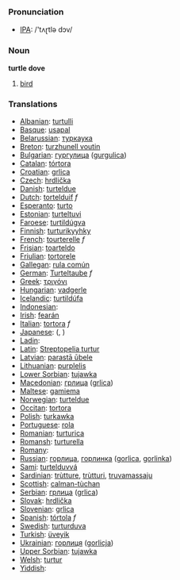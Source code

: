 === Pronunciation ===
*[[w:IPA|IPA]]: /'tʌɽtlə dɔv/

=== Noun ===

'''turtle dove'''

# [[bird]]

=== Translations ===

*[[Albanian]]: [[turtulli]]
*[[Basque]]: [[usapal]]
*[[Belarussian]]: [[туркаука]]
*[[Breton]]: [[turzhunell voutin]]
*[[Bulgarian]]: [[гургулица]] ([[gurgulica]])
*[[Catalan]]: [[tórtora]]
*[[Croatian]]: [[grlica]]
*[[Czech]]: [[hrdlička]]
*[[Danish]]: [[turteldue]]
*[[Dutch]]: [[tortelduif]] ''f''
*[[Esperanto]]: [[turto]]
*[[Estonian]]: [[turteltuvi]]
*[[Faroese]]: [[turtildúgva]]
*[[Finnish]]: [[turturikyyhky]]
*[[French]]: [[tourterelle]] ''f''
*[[Frisian]]: [[toarteldo]]
*[[Friulian]]: [[tortorele]]
*[[Gallegan]]: [[rula común]]
*[[German]]: [[Turteltaube]] ''f''
*[[Greek]]: [[τριγόνι]] '' ''
*[[Hungarian]]: [[vadgerle]]
*[[Icelandic]]: [[turtildúfa]]
*[[Indonesian]]: [[]]
*[[Irish]]: [[fearán]]
*[[Italian]]: [[tortora]] ''f''
*[[Japanese]]: [[]] ([[]], )
*[[Ladin]]: [[]]
*[[Latin]]: [[Streptopelia turtur]] '' ''
*[[Latvian]]: [[parastā ūbele]]
*[[Lithuanian]]: [[purplelis]]
*[[Lower Sorbian]]: [[tujawka]]
*[[Macedonian]]: [[грлица]] ([[grlica]])
*[[Maltese]]: [[gamiema]]
*[[Norwegian]]: [[turteldue]]
*[[Occitan]]: [[tortora]]
*[[Polish]]: [[turkawka]] '' ''
*[[Portuguese]]: [[rola]]
*[[Romanian]]: [[turturica]]
*[[Romansh]]: [[turturella]]
*[[Romany]]: [[]]
*[[Russian]]: [[горлица]], [[горлинка]] ([[gorlica]], [[gorlinka]]) '' ''
*[[Sami]]: [[turtelduvvá]]
*[[Sardinian]]: [[trùtture]], [[trùtturi]], [[truvamassaju]]
*[[Scottish]]: [[calman-tùchan]]
*[[Serbian]]: [[грлица]] ([[grlica]])
*[[Slovak]]: [[hrdlička]]
*[[Slovenian]]: [[grlica]]
*[[Spanish]]: [[tórtola]] ''f''
*[[Swedish]]: [[turturduva]]
*[[Turkish]]: [[üveyik]]
*[[Ukrainian]]: [[горлиця]] ([[gorlicja]])
*[[Upper Sorbian]]: [[tujawka]]
*[[Welsh]]: [[turtur]]
*[[Yiddish]]: [[]]